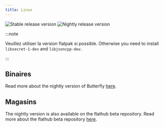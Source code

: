 ```yaml
---
title: Linux
---
```


![Stable release version](https://img.shields.io/badge/dynamic/yaml?color=c4840d&label=Stable&query=%24.version&url=https%3A%2F%2Fraw.githubusercontent.com%2FLinwoodDev%2Fbutterfly%2Fstable%2Fapp%2Fpubspec.yaml&style=for-the-badge)
![Nightly release version](https://img.shields.io/badge/dynamic/yaml?color=f7d28c&label=Nightly&query=%24.version&url=https%3A%2F%2Fraw.githubusercontent.com%2FLinwoodDev%2Fbutterfly%2Fnightly%2Fapp%2Fpubspec.yaml&style=for-the-badge)



:::note

Veuillez utiliser la version flatpak si possible.
Otherwise you need to install `libsecret-1-dev` and `libjsoncpp-dev`.

:::

## Binaires

<Tabs>
<TabItem label="Stable">
  <CardGrid>
    <DownloadButton href="https://github.com/LinwoodDev/butterfly/releases/download/stable/linwood-butterfly-linux-x86_64.tar.gz" title="Portable"/>
    <DownloadButton href="https://github.com/LinwoodDev/butterfly/releases/download/stable/linwood-butterfly-linux-x86_64.deb" title="DEB"/>
    <DownloadButton href="https://github.com/LinwoodDev/butterfly/releases/download/stable/linwood-butterfly-linux-x86_64.rpm" title="RPM"/>
    <DownloadButton href="https://github.com/LinwoodDev/butterfly/releases/download/stable/linwood-butterfly-linux-x86_64.AppImage" title="AppImage"/>
  </CardGrid>
</TabItem>
<TabItem label="Nightly">
  <CardGrid>
    <DownloadButton href="https://github.com/LinwoodDev/butterfly/releases/download/nightly/linwood-butterfly-linux-x86_64.tar.gz" title="Portable"/>
    <DownloadButton href="https://github.com/LinwoodDev/butterfly/releases/download/nightly/linwood-butterfly-linux-x86_64.deb" title="DEB"/>
    <DownloadButton href="https://github.com/LinwoodDev/butterfly/releases/download/nightly/linwood-butterfly-linux-x86_64.rpm" title="RPM"/>
    <DownloadButton href="https://github.com/LinwoodDev/butterfly/releases/download/nightly/linwood-butterfly-linux-x86_64.AppImage" title="AppImage"/>
  </CardGrid>
</TabItem>
</Tabs>

Read more about the nightly version of Butterfly [here](/community/nightly).

## Magasins

<CardGrid>
<LinkCard href="https://flathub.org/apps/details/dev.linwood.butterfly" title="Flathub" />
<LinkCard href="https://snapcraft.io/butterfly" title="Snap" />
</CardGrid>

The nightly version is also available on the flathub beta repository. Read more about the flathub beta repository [here](https://discourse.flathub.org/t/how-to-use-flathub-beta/2111).
